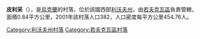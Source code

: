 {{coord|50|12|24|N|23|46|38|E|scale:100000|display=title}}

'''皮利采'''（{{lang-uk|Пільце}}），是[[烏克蘭|烏克蘭]]的村落，位於該國西部[[利沃夫州|利沃夫州]]，由[[若夫克瓦區|若夫克瓦區]]負責管轄，面積0.84平方公里，2001年該村落人口382，人口密度每平方公里454.76人。

{{DEFAULTSORT:Пільце}}
[[Category:利沃夫州村落|Category:利沃夫州村落]]
[[Category:若夫克瓦區村落|Category:若夫克瓦區村落]]


{{Lviv-geo-stub}}